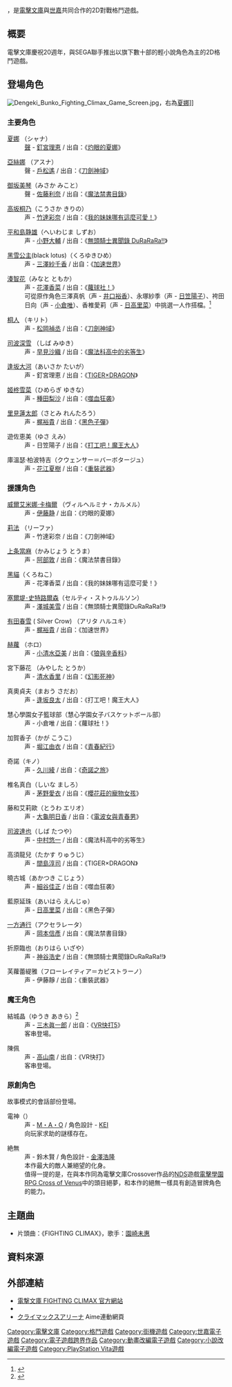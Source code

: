 {{NoteTA
| G1=Games
| 1=zh-cn:格斗巅峰; zh-tw:FIGHTING CLIMAX;
}}
{{Infobox VG
| title = 電擊文庫 FIGHTING CLIMAX
| image =
| caption = 
| japanese = 電撃文庫 FIGHTING CLIMAX
| genre = 2D對戰格鬥
| platform = 大型機台/[[PS3|PS3]]/[[PS_Vita|PS Vita]]
| developer ={{Link-ja|高等軟件|エコールソフトウェア}}<br>{{Link-ja|法國麵包同人組織|フランスパン (同人サークル)}}
| publisher = {{vgrelease|JP|世嘉}}
| producer = 野中龍太郎、亙重郎
| director = 寺田貴治
| series =
| engine =
| modes =
| released ='''大型機台'''{{vgr|JP|2014年3月18日}}'''PS3/PS Vita'''{{Vgr|JP|2014年11月13日}}
| onlinegame =
| requirements =
| input =
| arcade system = Sega RingEdge 2
}}

{{vgname|電擊文庫 FIGHTING CLIMAX|ja=電撃文庫 FIGHTING CLIMAX|cn=電擊文庫 格鬥巔峰|tw=電擊文庫 FIGHTING CLIMAX}}，是[[電擊文庫|電擊文庫]]與[[世嘉|世嘉]]共同合作的2D對戰格鬥遊戲。

==概要==
電擊文庫慶祝20週年，與SEGA聯手推出以旗下數十部的輕小說角色為主的2D格鬥遊戲。

==登場角色==
[[Image:Dengeki_Bunko_Fighting_Climax_Game_Screen.jpg|thumb]]，右為[[灼眼的夏娜角色列表#主要人物|夏娜]]]]
===主要角色===
; [[灼眼的夏娜角色列表#主要人物|夏娜]] （シャナ）
: [[聲優|聲]] - [[釘宮理恵|釘宮理恵]] / 出自：《[[灼眼的夏娜|灼眼的夏娜]]》

; [[亞絲娜|亞絲娜]] （アスナ）
: 聲 - [[戶松遙|戶松遙]] / 出自：《[[刀劍神域|刀劍神域]]》

; [[御坂美琴|御坂美琴]]（みさか みこと）
: 聲 - [[佐藤利奈|佐藤利奈]] / 出自：《[[魔法禁書目錄|魔法禁書目錄]]》

; [[高坂桐乃|高坂桐乃]]（こうさか きりの）
: 声 - [[竹達彩奈|竹達彩奈]] / 出自：《[[我的妹妹哪有這麼可愛！|我的妹妹哪有這麼可愛！]]》

; [[無頭騎士異聞錄角色列表#主要角色|平和島静雄]]（へいわじま しずお）
: 声 - [[小野大輔|小野大輔]] / 出自：《[[無頭騎士異聞錄_DuRaRaRa!!|無頭騎士異聞錄 DuRaRaRa!!]]》

; [[加速世界角色列表#黑之軍團：黑暗星雲（Nega_Nebulus）|黑雪公主]](black lotus)（くろゆきひめ）
: 声 - [[三澤紗千香|三澤紗千香]] / 出自：《[[加速世界|加速世界]]》

; [[蘿球社角色列表#女子籃球社六年級成員|湊智花]]（みなと ともか）
: 声 - [[花澤香菜|花澤香菜]] / 出自：《[[蘿球社！|蘿球社！]]》
: 可從原作角色三澤真帆（声 - [[井口裕香|井口裕香]]）、永塚紗季（声 - [[日笠陽子|日笠陽子]]）、袴田日向（声 - [[小倉唯|小倉唯]]）、香椎愛莉（声 - [[日高里菜|日高里菜]]）中挑選一人作搭檔。<ref>{{Cite web|publisher=電撃ONLINE|title=『電撃文庫 FIGHTING CLIMAX』に『ロウきゅーぶ！』の智花が参戦！ ひと足先にプレイした蒼山サグ先生＆てぃんくる先生のコメントも|url=http://dengekionline.com/elem/000/000/795/795915/|accessdate=2014-01-30}}</ref>

; [[刀劍神域角色列表#桐人|桐人]] （キリト）
: 声 - [[松岡禎丞|松岡禎丞]] / 出自：《[[刀劍神域|刀劍神域]]》

; [[魔法科高中的劣等生角色列表#主要角色|司波深雪]] （しば みゆき）
: 声 - [[早見沙織|早見沙織]] / 出自：《[[魔法科高中的劣等生|魔法科高中的劣等生]]》

; [[TIGER×DRAGON！#主要角色|逢坂大河]]（あいさか たいが）
: 声 - 釘宮理恵 / 出自：《[[TIGER×DRAGON|TIGER×DRAGON]]》

; [[噬血狂袭#登場人物|姬柊雪菜]]（ひめらぎ ゆきな）
: 声 - [[種田梨沙|種田梨沙]] / 出自：《[[噬血狂袭|噬血狂袭]]》

; [[黑色子彈#天童民間警備公司|里見蓮太郎]]（さとみ れんたろう）
: 声 - [[梶裕貴|梶裕貴]] / 出自：《[[黑色子彈|黑色子彈]]》

; 遊佐恵美（ゆさ えみ）
: 声 - 日笠陽子 / 出自：《[[打工吧！魔王大人|打工吧！魔王大人]]》

; 庫溫瑟·柏波特吉（クウェンサー＝バーボタージュ）
: 声 - [[花江夏樹|花江夏樹]] / 出自：《[[重裝武器|重裝武器]]》

===援護角色===
; [[灼眼的夏娜角色列表#蒂雅瑪特及其契約的火霧戰士|威爾艾米娜·卡梅爾]] （ヴィルヘルミナ・カルメル）
: 声 - [[伊藤静|伊藤静]] / 出自：《灼眼的夏娜》

; [[刀劍神域角色列表#莉法|莉法]] （リーファ）
: 声 - 竹達彩奈 / 出自：《刀劍神域》

; [[上条當麻|上条當麻]]（かみじょう とうま）
: 声 - [[阿部敦|阿部敦]] / 出自：《魔法禁書目錄》

; [[我的妹妹哪有這麼可愛！角色列表#桐乃及京介的《裏》朋友|黑貓]]（くろねこ）
: 声 - 花澤香菜 / 出自：《我的妹妹哪有這麼可愛！》

; [[無頭騎士異聞錄角色列表#主要角色|塞爾堤･史特路爾森]]（セルティ・ストゥルルソン）
: 声 - [[澤城美雪|澤城美雪]] / 出自：《無頭騎士異聞錄DuRaRaRa!!》

; [[加速世界角色列表#黑之軍團：黑暗星雲（Nega_Nebulus）|有田春雪]] ( Silver Crow) （アリタ ハルユキ）
: 声 - [[梶裕貴|梶裕貴]] / 出自：《加速世界》

; [[狼與辛香料角色列表#主角群|赫蘿]] （ホロ）
: 声 - [[小清水亞美|小清水亞美]] / 出自：《[[狼與辛香料|狼與辛香料]]》

; 宮下藤花 （みやした とうか）
: 声 - [[清水香里|清水香里]] / 出自：《[[幻影死神|幻影死神]]》

; 真奧貞夫（まおう さだお）
: 声 - [[逢坂良太|逢坂良太]] / 出自：《打工吧！魔王大人》

; 慧心學園女子籃球部（慧心学園女子バスケットボール部）
: 声 - 小倉唯 / 出自：《蘿球社！》

; 加賀香子（かが こうこ）
: 声 - [[堀江由衣|堀江由衣]] / 出自：《[[青春紀行|青春紀行]]》

; 奇諾（キノ）
: 声 - [[久川綾|久川綾]] / 出自：《[[奇諾之旅|奇諾之旅]]》

; 椎名真白（しいな ましろ）
: 声 - [[茅野愛衣|茅野愛衣]] / 出自：《[[櫻花莊的寵物女孩|櫻花莊的寵物女孩]]》

; 藤和艾莉歐（とうわ エリオ）
: 声 - [[大龜明日香|大龜明日香]] / 出自：《[[電波女與青春男|電波女與青春男]]》

; [[司波達也|司波達也]]（しば たつや）
: 声 - [[中村悠一|中村悠一]] / 出自：《魔法科高中的劣等生》

; 高須龍兒（たかす りゅうじ）
: 声 - [[間島淳司|間島淳司]] / 出自：《TIGER×DRAGON》

; 曉古城（あかつき こじょう）
: 声 - [[細谷佳正|細谷佳正]] / 出自：《噬血狂袭》

; 藍原延珠（あいはら えんじゅ）
: 声 - [[日高里菜|日高里菜]] / 出自：《黑色子彈》

; [[一方通行|一方通行]]（アクセラレータ）
: 声 - [[岡本信彥|岡本信彥]] / 出自：《魔法禁書目錄》

; 折原臨也（おりはら いざや）
: 声 - [[神谷浩史|神谷浩史]] / 出自：《無頭騎士異聞錄DuRaRaRa!!》

; 芙蘿蕾緹雅（フローレイティア＝カピストラーノ）
: 声 - 伊藤靜 / 出自：《重裝武器》

===魔王角色===
; 結城晶（ゆうき あきら）<ref>{{Cite web|publisher=電撃ONLINE|title=【速報】『電撃文庫 FIGHTING CLIMAX』に20周年を迎える『バーチャファイター』シリーズからアキラがボスとして参戦!!|url=http://dengekionline.com/elem/000/000/771/771395/|accessdate=2014-01-30}}</ref>
: 声 - [[三木眞一郎|三木眞一郎]] / 出自：《[[VR快打5|VR快打5]]》
: 客串登場。

; 陳佩
: 声 - [[高山南|高山南]] / 出自：《VR快打》
: 客串登場。

===原創角色===
故事模式的會話部份登場。
; 電神（{{ruby|Dreamcast|ドリームキャスト}}）
: 声 - [[市道真央|M・A・O]] / 角色設計 - [[KEI|KEI]]
: 向玩家求助的謎樣存在。

; 絶無
: 声 - 鈴木賢 / 角色設計 - [[金澤浩隆|金澤浩隆]]
: 本作最大的敵人兼絕望的化身。
: 值得一提的是，在與本作同為電擊文庫Crossover作品的[[NDS|NDS]]遊戲[[電擊學園RPG_Cross_of_Venus|電擊學園RPG Cross of Venus]]中的頭目絕夢，和本作的絕無一樣具有創造冒牌角色的能力。

==主題曲==
* 片頭曲：《FIGHTING CLIMAX》，歌手：[[園崎未惠|園崎未惠]]

==資料來源==
<references />

==外部連結==
* [http://climax.sega.jp/index.html 電撃文庫 FIGHTING CLIMAX 官方網站]
* {{Twitter|FIGHTING_CLIMAX}}
* [http://sp.cliapm.info クライマックスアリーナ] Aime連動網頁

{{DEFAULTSORT:Dengeki Bunko Fighting Climax}}
[[Category:電擊文庫|Category:電擊文庫]]
[[Category:格鬥遊戲|Category:格鬥遊戲]]
[[Category:街機遊戲|Category:街機遊戲]]
[[Category:世嘉電子遊戲|Category:世嘉電子遊戲]]
[[Category:電子遊戲跨界作品|Category:電子遊戲跨界作品]]
[[Category:動畫改編電子遊戲|Category:動畫改編電子遊戲]]
[[Category:小說改編電子遊戲|Category:小說改編電子遊戲]]
[[Category:PlayStation_Vita遊戲|Category:PlayStation Vita遊戲]]